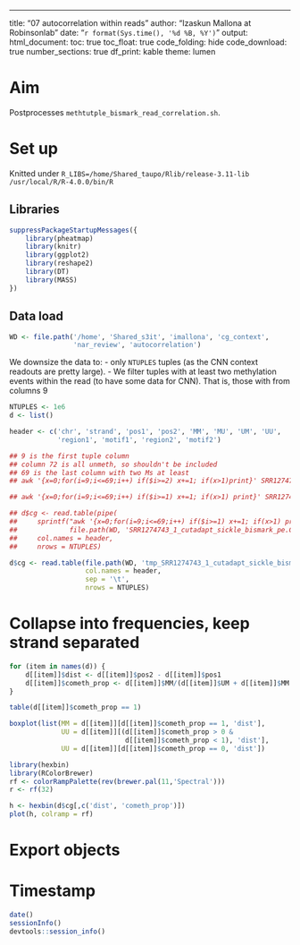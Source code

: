 ---
title: "07 autocorrelation within reads"
author: "Izaskun Mallona at Robinsonlab"
date: "`r format(Sys.time(), '%d %B, %Y')`"
output: 
  html_document:
    toc: true
    toc_float: true
    code_folding: hide
    code_download: true
    number_sections: true
    df_print: kable
    theme: lumen

# Aim

Postprocesses  `methtutple_bismark_read_correlation.sh`.

# Set up

Knitted under `R_LIBS=/home/Shared_taupo/Rlib/release-3.11-lib /usr/local/R/R-4.0.0/bin/R`


## Libraries

```r
suppressPackageStartupMessages({
    library(pheatmap)
    library(knitr)
    library(ggplot2)
    library(reshape2)
    library(DT)
    library(MASS)
})
```

## Data load

```r
WD <- file.path('/home', 'Shared_s3it', 'imallona', 'cg_context',
                'nar_review', 'autocorrelation')

```

We downsize the data to:
- only `NTUPLES` tuples  (as the CNN context readouts are pretty large).
- We filter tuples with at least two methylation events within the read (to have some data for CNN). That is, those with from columns 9


```r

NTUPLES <- 1e6
d <- list()

header <- c('chr', 'strand', 'pos1', 'pos2', 'MM', 'MU', 'UM', 'UU',
            'region1', 'motif1', 'region2', 'motif2')

## 9 is the first tuple column
## column 72 is all unmeth, so shouldn't be included
## 69 is the last column with two Ms at least
## awk '{x=0;for(i=9;i<=69;i++) if($i>=2) x+=1; if(x>1)print}' SRR1274743_1_cutadapt_sickle_bismark_pe.CG_CHG_CHH.6.tsv | less

## awk '{x=0;for(i=9;i<=69;i++) if($i>=1) x+=1; if(x>1) print}' SRR1274743_1_cutadapt_sickle_bismark_pe.CG_CHG_CHH.6.tsv | less

## d$cg <- read.table(pipe(
##     sprintf("awk '{x=0;for(i=9;i<=69;i++) if($i>=1) x+=1; if(x>1) print}' %s",
##             file.path(WD, 'SRR1274743_1_cutadapt_sickle_bismark_pe.CG.6.tsv'))),
##     col.names = header,
##     nrows = NTUPLES)

d$cg <- read.table(file.path(WD, 'tmp_SRR1274743_1_cutadapt_sickle_bismark_pe.CG.2.tsv.gz'),
                   col.names = header,
                   sep = '\t',
                   nrows = NTUPLES)
```

# Collapse into frequencies, keep strand separated



```r
for (item in names(d)) {
    d[[item]]$dist <- d[[item]]$pos2 - d[[item]]$pos1
    d[[item]]$cometh_prop <- d[[item]]$MM/(d[[item]]$UM + d[[item]]$MM + d[[item]]$UU)
}
```

```r
table(d[[item]]$cometh_prop == 1)

```

```r

boxplot(list(MM = d[[item]][d[[item]]$cometh_prop == 1, 'dist'],
             UU = d[[item]][(d[[item]]$cometh_prop > 0 &
                             d[[item]]$cometh_prop < 1), 'dist'],
             UU = d[[item]][d[[item]]$cometh_prop == 0, 'dist'])
```    

```r

library(hexbin)
library(RColorBrewer)
rf <- colorRampPalette(rev(brewer.pal(11,'Spectral')))
r <- rf(32)

h <- hexbin(d$cg[,c('dist', 'cometh_prop')])
plot(h, colramp = rf)

```

<!-- ```{r} -->
<!-- d$cg$logdist <- log(d$cg$dist +1, base = 10) -->
<!-- d$cg$asin_cometh_prop <- asin(d$cg$cometh_prop) -->

<!-- hlog <- hexbin(d$cg[,c('dist', 'asin_cometh_prop')]) -->
<!-- plot(hlog, colramp = rf) -->
<!-- ``` -->



<!-- ```{r} -->
<!-- prop <- list() -->

<!-- for (item in names(d)) { -->
<!--     tuples <- grep('M|U', header, value = TRUE) -->
    
<!--     prop[[item]] <- data.frame(prop = colSums(d[[item]][,tuples]) / sum(d[[item]][,tuples]), -->
<!--                                status = tuples) -->

   
<!-- } -->
<!-- ``` -->


<!-- ```{r} -->

<!-- plot(y = prop$cg$prop, x = 1:nrow(prop$cg), xaxt = 'n', xlab = '', type ='p', col = 'blue', -->
<!--      pch = 0) -->
<!-- lines(y = prop$mixed$prop, x = 1:nrow(prop$cg), type ='p', pch = 4) -->

<!-- axis(1, at = 1:nrow(prop$cg), labels = prop$cg$status, las = 2) -->
<!-- ``` -->


<!-- ```{r} -->

<!-- plot(y = prop$cg$logprop, x = 1:nrow(prop$cg), xaxt = 'n', xlab = '', type ='p', -->
<!--      col = 'blue', pch = 0, ylim = c(min(min(prop$cg$logprop, prop$mixed$logprop)), -->
<!--                                      max(max(prop$cg$logprop, prop$mixed$logprop)))) -->

<!-- lines(prop$mixed$logprop, x = 1:nrow(prop$mixed), type ='p', pch = 4) -->
      
<!-- axis(1, at = 1:nrow(prop$cg), labels = prop$cg$status, las = 2) -->
<!-- ``` -->

<!-- Plot proportion of Ms vs distance between them -->

<!-- first get the tuples that are different from 0 -->
<!-- then get the coordinates -->
<!-- then get the distance between all possible pairs of Ms -->


<!-- ```{r} -->
<!-- dists <- list() -->
<!-- for (item in names(d)) { -->
<!--     dists[[tuple]] <- list() -->
<!--     for (tuple in tuples) { -->
<!--         ## at least two methylation events -->
<!--         if (length(grep('M', strsplit(tuple, '')[[1]])) >= 2) { -->
<!--             ## this gets the relative position of an `M` within a tuple, e.g. UMMMU -> 2,3,4 -->
<!--             ## grep('M', strsplit(tuple, '')[[1]]) -->
<!--             ## this the coordinates of those -->
<!--             ## d[[item]][,paste0('pos', grep('M', strsplit(tuple, '')[[1]]))] -->
<!--             ## and this the distances between the leftmost and all other events -->
            
<!--             dists[[item]][[tuple]] <- apply(d[[item]][,paste0('pos', grep('M', strsplit(tuple, '')[[1]]))], 2, -->
<!--                                             function(x) return(x -d[[item]][,paste0('pos', grep('M', strsplit(tuple, '')[[1]]))][,1])) -->
            
<!--         } -->
<!--     } -->
<!-- } -->

<!-- ``` -->


<!-- ```{r} -->

<!-- item <- 'cg' -->
<!-- curr <- 'MMUUUU' -->

<!-- plot(x= as.vector(dists[[item]][[curr]]), y=prop[[item]][[curr]]$prop) -->

<!-- ``` -->

# Export objects


# Timestamp

```r
date()
sessionInfo()
devtools::session_info()

```
